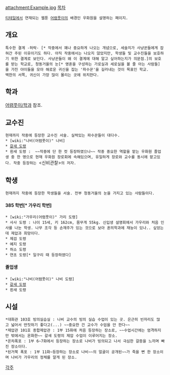 attachment:Example.jpg
[[목차]]
 [[티테일]]에서 연재되는 웹툰 [[어렴풋이]]의 배경인 우화원을 설명하는 페이지.

== 개요 ==
 특수한 결계 -허락- [* 작중에서 꽤나 중요하게 나오는 개념으로, 세술치가 사냥꾼들에게 잡혀간 주된 이유이기도 하다. 아직 작중에서는 나오지 않았지만, 학생들 및 교수진들을 보호하기 위한 결계로 보인다. 사냥꾼들이 왜 이 결계에 대해 알고 싶어하는지가 의문점.]의 보호를 받는 학교로, 청동거울의 눈[* 영혼을 구성하는 가로실과 세로실을 볼 줄 아는 사람들]을 가진 아이들을 모아 해로운 귀신을 잡는 '파수꾼'을 길러내는 것이 목표인 학교.
 백한의 서쪽, 귀신이 가장 많이 몰리는 곳에 위치한다.

== 학과 ==
[[어렴풋이/학과]] 참조.

== 교수진 ==
 현재까지 작중에 등장한 교수진 서술. 실력있는 파수꾼들이 대다수.
 * [wiki:"나비(어렴풋이)" 나비]
 * [[갈새 도령]]
 * 흰새 도령 :  ~~작중에 단 한 컷 등장하였으나~~ 작중 중요한 역할을 맡는 우화원 졸업생 중 한 명으로 현재 우화원 장로회에 속해있으며, 유일하게 장로와 교수를 동시에 맡고있다. 작중 등장하는 <신비관찰>의 저자.

== 학생 ==
 현재까지 작중에 등장한 학생들을 서술. 전부 청동거울의 눈을 가지고 있는 사람들이다.
==== 385 학번[* 가우리 학번] ====
 * [wiki:"가우리(어렴풋이)" 가리 도령]
 * 사사 도령 : 나이 15세, 키 162cm, 몸무게 55kg. 신입생 설명회에서 가우리와 처음 인사를 나눈 학생. 나무 조각 등 손재주가 있는 것으로 보아 혼의학과에 재능이 있나.. 싶었는데 제압과 희망이다.
 * 제검 도령
 * 예지 도령 
 * 허소 도령 
 * 연초 도령[* 일구리 때 등장하였다]

==== 졸업생 ====
 * [wiki:"나비(어렴풋이)" 나비 도령]
 * [[갈새 도령]]
 * 흰새 도령

== 시설 ==
 *대화관 103호 빙의실습실 : 나비 교수의 빙의 실습 수업이 있는 곳. 은근히 빈자리도 많고 넓어서 딴짓하기 좋다고(...) ~~중요한 건 교수가 수업을 안 한다~~ 
 *제압관 101호 종합제압관 : 1부 15화에 처음 등장하는 장소로, ~~수업시간에는 엄격하지만 밖에서는 온화한~~ 갈새 도령의 제압 수업이 이루어지는 장소.
 *온차폭포 : 1부 6~7화에서 등장하는 장소로 나비가 빙의되고 나서 극심한 갈증을 느끼며 빠진 장소이다. 
 *된거북 폭포 : 1부 11화~등장하는 장소로 나비~~의 얼굴이 공개된~~가 죽을 뻔 한 장소이며 나비가 가우리의 정체를 알게 된 장소.

[[각주]]
